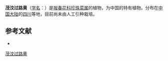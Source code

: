 {{Speciesbox
| name = 茂汶过路黄
| status = 
| status_system = 
| image =
| genus = Lysimachia
| species = stellarioides
| authority = Hand.-Mazz.
}}

'''茂汶过路黄'''（[[学名|学名]]：{{lang|la|''Lysimachia stellarioides''}}）是[[报春花科|报春花科]][[珍珠菜属|珍珠菜属]]的植物，为中国的特有植物。分布在[[中国大陆|中国大陆]]的[[四川|四川]]等地，目前尚未由人工引种栽培。

== 参考文献 ==
<div class="references-small">
* {{cite web| url =http://www.bioinfo.cn/db05/KmzwSpecies.php?action=view&id=17640| title =茂汶过路黄| work =《中国高等植物数据库全库》| publisher =中国科学院微生物研究所| author =昆明植物研究所| accessdate =2009-02-25| deadurl =yes| archiveurl =https://web.archive.org/web/20160305095510/http://www.bioinfo.cn/db05/KmzwSpecies.php?action=view&id=17640| archivedate =2016-03-05}}
</div>
{{Taxonbar|from=Q15228318}}

[[Category:珍珠菜属|茂汶过路黄]]


{{植物小作品}}